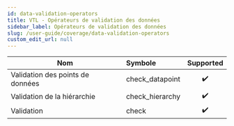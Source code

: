 ```yaml
---
id: data-validation-operators
title: VTL - Opérateurs de validation des données
sidebar_label: Opérateurs de validation des données
slug: /user-guide/coverage/data-validation-operators
custom_edit_url: null
---
```


| Nom                              | Symbole         |     Supported      |
| -------------------------------- | :-------------- | :----------------: |
| Validation des points de données | check_datapoint | :heavy_check_mark: |
| Validation de la hiérarchie      | check_hierarchy | :heavy_check_mark: |
| Validation                       | check           | :heavy_check_mark: |

